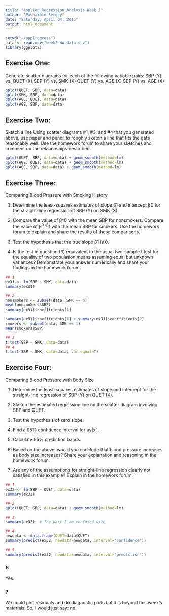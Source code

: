 ```yaml
---
title: "Applied Regression Analysis Week 2"
author: "Pashakhin Sergey"
date: "Saturday, April 04, 2015"
output: html_document
---
```


```r
setwd("~/applregress")
data <- read.csv("week2-HW-data.csv")
library(ggplot2)

```


## Exercise One:

Generate scatter diagrams for each of the following variable pairs:
SBP (Y) vs. QUET (X)
SBP (Y) vs. SMK (X)
QUET (Y) vs. AGE (X)
SBP (Y) vs. AGE (X)

```r
qplot(QUET, SBP, data=data)
qplot(SMK, SBP, data=data)
qplot(AGE, QUET, data=data)
qplot(AGE, SBP, data=data)
```

## Exercise Two:

Sketch a line
Using scatter diagrams #1, #3, and #4 that you generated above, use paper and pencil to roughly sketch a line that fits the data reasonably well. Use the homework forum to share your sketches and comment on the relationships described.

```r
qplot(QUET, SBP, data=data) + geom_smooth(method=lm)
qplot(AGE, QUET, data=data) + geom_smooth(method=lm)
qplot(AGE, SBP, data=data) + geom_smooth(method=lm)
```

## Exercise Three:

Comparing Blood Pressure with Smoking History

1. Determine the least-squares estimates of slope β1 and intercept β0 for the straight-line regression of SBP (Y) on SMK (X).

2. Compare the value of β^0 with the mean SBP for nonsmokers. Compare the value of β^0+β^1 with the mean SBP for smokers. Use the homework forum to explain and share the results of these comparisons.

3. Test the hypothesis that the true slope β1 is 0.

4. Is the test in question (3) equivalent to the usual two-sample t test for the equality of two population means assuming equal but unknown variances? Demonstrate your answer numerically and share your findings in the homework forum.

```r
## 1
ex31 <- lm(SBP ~ SMK, data=data)
summary(ex31)
```

```r
## 2
nonsmokers <- subset(data, SMK == 0)
mean(nonsmokers$SBP)
summary(ex31)$coefficients[1]

summary(ex31)$coefficients[1] + summary(ex31)$coefficients[2]
smokers <- subset(data, SMK == 1)
mean(smokers$SBP)
```

```r
## 3
t.test(SBP ~ SMK, data=data)
## 4
t.test(SBP ~ SMK, data=data, var.equal=T)
```

## Exercise Four:

Comparing Blood Pressure with Body Size

1. Determine the least-squares estimates of slope and intercept for the straight-line regression of SBP (Y) on QUET (X).

2. Sketch the estimated regression line on the scatter diagram involving SBP and QUET.

3. Test the hypothesis of zero slope.

4. Find a 95% confidence interval for μy|x¯.

5. Calculate 95% prediction bands.

6. Based on the above, would you conclude that blood pressure increases as body size increases? Share your explanation and reasoning in the homework forum.

7. Are any of the assumptions for straight-line regression clearly not satisfied in this example? Explain in the homework forum.

```r
## 1
ex32 <- lm(SBP ~ QUET, data=data)
summary(ex32)

## 2 
qplot(QUET, SBP, data=data) + geom_smooth(method=lm)

## 3
summary(ex32)  # The part I am confused with

## 4
newdata <- data.frame(QUET=data$QUET)
summary(predict(ex32, newdata=newdata, interval="confidence"))

## 5
summary(predict(ex32, newdata=newdata, interval="prediction"))
```

### 6
Yes.

### 7
We could plot residuals and do diagnostic plots but it is beyond this week's materials. So, I would just say: no.
